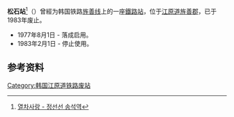 {{朝鮮半島車站資訊
|公司色 = black
|文字色 = 
|站名 = 松石站
|圖片 = 
|pxl = 
|圖片說明 =
|前一站 = [[旌善站|旌善]]
|前一站距離 = 5.8
|後一站距離 = 4.2
|後一站 = [[罗田站_(江原道)|罗田]]
|所屬路線 = [[旌善线|旌善线]]
|距離 = 28.4
|起點站 = [[民东山站|民东山]]
|諺文 = 송석역
|朝鮮漢字 = 松石驛
|文觀部式 = Songseok yeok
|馬-賴式 = 
|副站名 = 
|車站編號 = 
|停站路線數 = 
|所屬公司 = [[大韩民国铁道厅|大韩民国铁道厅]]
|所在地 =[[江原道_(韩国)|江原道]][[旌善郡|旌善郡]]
|車站構造 = 地面车站
|月台配置 = 
|啟用年月日 =1977年8月1日
|廢站年月日 =1983年2月1日
|上下車人次 = 
|統計年度 = 
|轉車 = 
|備註 = 
|全寬備註 = 
}}

'''松石站'''<ref>[http://ilovetrain.com/bbs/zboard.php?id=ministop&no=4887 열차사랑 - 정선선 송석역]{{Dead link|date=2020年7月 |bot=InternetArchiveBot |fix-attempted=yes }}</ref>（{{kor|諺=송석역|漢=松石驛|羅=Songseok yeok|f=y}}）曾經为韩国铁路[[旌善线|旌善线]]上的一座[[鐵路站|鐵路站]]，位于[[江原道_(韩国)|江原道]][[旌善郡|旌善郡]]，已于1983年废止。

*1977年8月1日 - 落成启用。
*1983年2月1日 - 停止使用。

== 参考资料 ==
{{reflist}}

{{旌善线}}

[[Category:韩国江原道铁路废站|Category:韩国江原道铁路废站]]